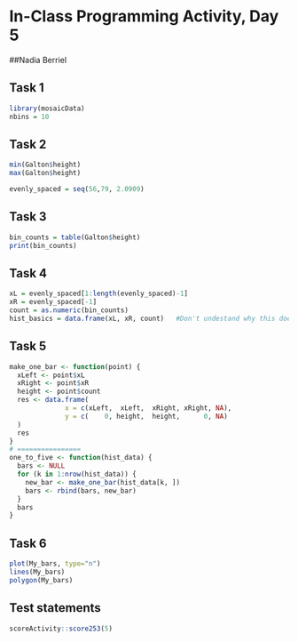 # In-Class Programming Activity, Day 5

##Nadia Berriel

## Task 1 

```r
library(mosaicData)
nbins = 10
```

## Task 2

```r
min(Galton$height)
max(Galton$height)

evenly_spaced = seq(56,79, 2.0909)
```

## Task 3
```r
bin_counts = table(Galton$height)
print(bin_counts)
```

## Task 4
```r
xL = evenly_spaced[1:length(evenly_spaced)-1]
xR = evenly_spaced[-1]
count = as.numeric(bin_counts)
hist_basics = data.frame(xL, xR, count)   #Don't undestand why this doesn't work
```

## Task 5
```r
make_one_bar <- function(point) {
  xLeft <- point$xL
  xRight <- point$xR
  height <- point$count
  res <- data.frame(
              x = c(xLeft,  xLeft,  xRight, xRight, NA),
              y = c(    0, height,  height,      0, NA)
  )
  res
}
# ================
one_to_five <- function(hist_data) {
  bars <- NULL
  for (k in 1:nrow(hist_data)) {
    new_bar <- make_one_bar(hist_data[k, ])
    bars <- rbind(bars, new_bar)
  }
  bars
}
```

## Task 6
```r
plot(My_bars, type="n")
lines(My_bars)
polygon(My_bars)
```

## Test statements

```r
scoreActivity::score253(5)
```